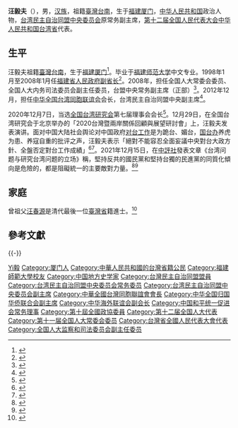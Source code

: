 '''汪毅夫'''（{{bd|1950年|3月|}}），男，[[汉族|汉族]]，祖籍[[臺灣|臺灣]][[臺南市|台南]]，生于[[福建|福建]][[厦门|厦门]]，[[中华人民共和国|中华人民共和国]]政治人物，[[台湾民主自治同盟中央委员会|台湾民主自治同盟中央委员会]]原常务副主席，[[第十二届全国人民代表大会|第十二届全国人民代表大会]][[台湾省_(中华人民共和国)|中华人民共和国台湾省]]代表。

== 生平 ==
汪毅夫祖籍[[臺灣|臺灣]][[臺南市|台南]]，生于[[福建|福建]][[厦门|厦门]]<ref>{{Cite web|url=http://www.kmdn.gov.tw/1117/1271/4189/174246?cprint=pt|title=劉登翰汪毅夫楊彥杰金門史稿三人行|accessdate=2017-12-11|author=楊樹清|date=2009-10-31|work=|publisher=金門日報|archive-date=2019-09-03|archive-url=https://web.archive.org/web/20190903152739/https://www.kmdn.gov.tw/1117/1271/4189/174246/?cprint=pt|dead-url=no}}</ref>。毕业于[[福建师范大学|福建师范大学]]中文专业。1998年1月至2008年1月任[[福建省人民政府|福建省人民政府]][[省长|副省长]]<ref>{{Cite web|url=http://www.taimeng.org.cn/tmly/xrld/wyf/t20061211_156913.htm|title=汪毅夫|accessdate=2017-09-20|author=|date=2006-12-11|work=|publisher=台湾民主自治同盟|archive-url=https://web.archive.org/web/20171005090747/http://www.taimeng.org.cn/tmly/xrld/wyf/t20061211_156913.htm|archive-date=2017-10-05|dead-url=yes}}</ref>。2008年，担任全国人大常委会委员、全国人大内务司法委员会副主任委员，台盟中央常务副主席（正部）<ref>{{cite news|title=全国人大代表信息-汪毅夫|url= http://210.82.31.1:8084/delegate/viewDelegate.action?dbid=111080|accessdate=2013-04-05|newspaper=全国人大网|archive-url=https://web.archive.org/web/20130312153620/http://www.npc.gov.cn/delegate/viewDelegate.action?dbid=111080|archive-date=2013-03-12|dead-url=yes}}</ref>。2012年12月，担任[[中华全国台湾同胞联谊会|中华全国台湾同胞联谊会]]会长，台湾民主自治同盟中央副主席<ref>{{cite news|title=全国人大代表信息-汪毅夫|url= http://210.82.31.1:8084/delegate/viewDelegate.action?dbid=122711|accessdate=2013-04-05|newspaper=全国人大网|archive-url=https://web.archive.org/web/20140407060925/http://www.npc.gov.cn/delegate/viewDelegate.action?dbid=122711|archive-date=2014-04-07|dead-url=yes}}</ref>。

2020年12月7日，当选[[全国台湾研究会|全国台湾研究会]]第七届理事会会长<ref>{{cite web |title=全国台湾研究会增补会领导 |url=http://tyh.taiwan.cn/benhuidongtai/202012/t20201207_12309873.htm |accessdate=2020-12-09 |archive-date=2021-01-20 |archive-url=https://web.archive.org/web/20210120124324/http://tyh.taiwan.cn/benhuidongtai/202012/t20201207_12309873.htm |dead-url=no }}</ref>。12月29日，在全国台湾研究会于北京举办的「2020台灣暨兩岸關係回顧與展望研討會」上，汪毅夫发表演讲。面对中国大陆社会舆论对中国政府[[对台工作|对台工作]]是为跪台、媚台，[[国台办|国台办]]养虎为患、养寇自重的批评之声，汪毅夫表示「絕對不能容忍全面妄議中央對台大政方針、全盤否定對台工作成績」<ref>{{Cite web |url=https://www.cna.com.tw/news/acn/202101010136.aspx |title=汪毅夫稱不容妄議對台方針 引武統論降溫聯想 |accessdate=2021-05-18 |author=記者：邱國強 |date=2021-01-01 |work=編輯：繆宗翰 |publisher=CNA 中央社 |language=Zh-hant |archive-date=2021-06-19 |archive-url=https://web.archive.org/web/20210619063603/https://www.cna.com.tw/news/acn/202101010136.aspx |dead-url=no }}</ref><ref>{{Cite web |url=https://twri.xmu.edu.cn/2020/1231/c14278a424950/page.htm |title=【中评社】汪毅夫：大陆对台大政方针明确一贯 |accessdate=2021-05-18 |author=记者：徐梦溪 |date=2020-12-31 |work= |publisher=厦门大学台湾研究院网站，来源：中评社 |language=Zh-hans |archive-date=2021-05-18 |archive-url=https://web.archive.org/web/20210518150744/https://twri.xmu.edu.cn/2020/1231/c14278a424950/page.htm |dead-url=no }}</ref>。2021年12月15日，在[[中国评论通讯社|中評社]]發表文章《台湾问题与研究台湾问题的立场》稱，堅持反共的國民黨和堅持台獨的民進黨的同質化傾向是危險的，都是阻礙統一的主要敵對力量。<ref>{{Cite web|url=http://bj.crntt.com/doc/1062/4/8/5/106248590.html?coluid=245&kindid=14258&docid=106248590|title=汪毅夫：台湾问题与研究台湾问题的立场|website=[[中国评论通讯社|中国评论通讯社]]}}</ref><ref>{{cite news
| url = https://udn.com/news/story/7331/5967896
| title = 汪毅夫：反共藍、台獨綠 皆敵對力量
| date = 2021-12-17
| newspaper = 聯合報
| accessdate = 2021-12-30
| archive-date = 2021-12-17
| archive-url = https://web.archive.org/web/20211217154037/https://udn.com/news/story/7331/5967896
| dead-url = no
}}</ref>

== 家庭 ==
曾祖父[[汪春源|汪春源]]是清代最後一位[[福建臺灣省|臺灣省]]籍進士。<ref>{{cite web 
| url = https://tm.ncl.edu.tw/article?u=016_001_0000008570 
| title = 汪春源 | work = 臺灣記憶 - 國家圖書館}}</ref>

== 參考文獻 ==
{{reflist}}
{{-}}
{{start box}}
{{s-ppo}}
{{s-before|[[林文漪|林文漪]]}}
{{s-title|[[台湾民主自治同盟中央委员会|台湾民主自治同盟中央委员会]]常務副主席|2007年12月－2012年12月}}
{{s-after|[[黃志賢|黃志賢]]}}
{{end box}}

{{Navboxes 
| title  = 汪毅夫在[[台湾民主自治同盟|台湾民主自治同盟]]的职务
| list1  =
{{台湾民主自治同盟第六届中央委员会}}
{{台湾民主自治同盟第七届中央委员会}}
{{台湾民主自治同盟第八届中央委员会}}
{{台湾民主自治同盟第九届中央委员会}}
}}
{{Navboxes 
| title  = 汪毅夫在[[中华海外联谊会|中华海外联谊会]]的职务
| list1  =
{{中华海外联谊会第三届理事会}}
}}
{{Navboxes 
| title  = 汪毅夫在[[中国和平统一促进会|中国和平统一促进会]]的职务
| list1  =
{{中国和平统一促进会第八届理事会}}
}}
{{Navboxes 
| title  = 汪毅夫在[[中华全国台湾同胞联谊会|中华全国台湾同胞联谊会]]的职务
| list1  =
{{中华全国台湾同胞联谊会第九届理事会}}
}}
{{Navboxes 
| title  = 汪毅夫在[[中华全国归国华侨联合会|中华全国归国华侨联合会]]的职务
| list1  =
{{中华全国归国华侨联合会第九届委员会}}
}}

{{Authority control}}
{{DEFAULTSORT:Wang汪}}
[[Category:汪姓|Yi毅]]
[[Category:厦门人|Category:厦门人]]
[[Category:中華人民共和國的台灣省籍公民|Category:中華人民共和國的台灣省籍公民]]
[[Category:福建師範大學校友|Category:福建師範大學校友]]
[[Category:中国地方史学家|Category:中国地方史学家]]
[[Category:台灣民主自治同盟盟員|Category:台灣民主自治同盟盟員]]
[[Category:台湾民主自治同盟中央委员会常务委员|Category:台湾民主自治同盟中央委员会常务委员]]
[[Category:台湾民主自治同盟中央委员会副主席|Category:台湾民主自治同盟中央委员会副主席]]
[[Category:中華全國台灣同胞聯誼會會長|Category:中華全國台灣同胞聯誼會會長]]
[[Category:中华全国归国华侨联合会副主席|Category:中华全国归国华侨联合会副主席]]
[[Category:中华海外联谊会副会长|Category:中华海外联谊会副会长]]
[[Category:中国和平统一促进会常务理事|Category:中国和平统一促进会常务理事]]
[[Category:第十屆全國政協委員|Category:第十屆全國政協委員]]
[[Category:第十二届全国人大代表|Category:第十二届全国人大代表]]
[[Category:第十一届全国人大常委会委员|Category:第十一届全国人大常委会委员]]
[[Category:台灣省全國人民代表大會代表|Category:台灣省全國人民代表大會代表]]
[[Category:全国人大监察和司法委员会副主任委员|Category:全国人大监察和司法委员会副主任委员]]